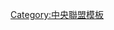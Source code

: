 {{Navbox
|bodyclass=hlist

|name =廣島東洋鯉魚球團2011球員名單
|state = <includeonly>collapsed</includeonly>
|title = [[廣島東洋鯉魚|<span style="color:#fff">廣島東洋鯉魚球員名單</span>]] 2011
|groupstyle = background:#c00; color:#fff;
|titlestyle = background:#f00; color:#fff; 
|group1=監督
|list1=
*77 [[野村謙二郎]]
|group2=一軍教練
|list2= 
*74 [[大野豊]]（調度兼投手）
*82 [[浅井樹]]（打撃）
*75 [[町田公二郎]]（打撃）
*80 [[山内泰幸]]（投手）
*71 [[高信二]]（守備跑壘）
*79 [[緒方孝市]]（守備跑壘）
*85 [[永田利則]]（守備跑壘）
*84 [[植田幸弘]]（投捕）
|group3=二軍監督・教練
|list3= 
*76 [[山崎隆造|山崎立翔]]（監督）
*72 [[内田順三]]（打撃統括）
*83 [[朝山東洋]]（打撃）
*73 [[小林幹英]]（投手）
*87 [[澤崎俊和]]（投手）
*81 [[山田和利]]（守備跑壘）
*90 [[玉木朋孝]]（守備跑壘）
*78 [[熊澤秀浩]]（投捕）
|group4=三軍教練
|list4= 
*89 [[水本勝己]]（統括）
*92 [[森笠繁]]（野手）
*93 [[青木勇人 (野球)|青木勇人]]（投手）
|group5=投手
|list5= 
*11 [[福井優也]]
*12 [[武内久士]]
*14 [[篠田純平]]
*16 [[今村猛]]
*17 [[大竹寛]]
*18 [[前田健太]]
*19 [[上野弘文]]
*20 [[永川勝浩]]
*21 [[齊藤悠葵]]
*22 [[中村恭平]]
*23 [[横山龍士]]
*28 [[岩見優輝]]
*30 [[金丸將也]]
*33 [[豐田清]]
*34 [[中田廉]]
*36 [[菊地原毅]]
*39 [[梅津智弘]]
*41 [[小松剛]]
*42 [[ブライアン・バリントン|バリントン]]
*46 [[大島崇行]]
*47 [[青木高廣]]
*48 [[岸本秀樹]]
*53 [[林昌樹]]
*54 [[宮崎充登]]
*56 [[中崎翔太]]
*57 [[川口盛外]]
*58 [[デニス・サファーテ|サファテ]]
*62 [[今井啓介]]
*65 [[相澤壽聰]]
*67 [[伊東昂大]]
*69 [[弦本悠希]]
*70 [[マイク・シュルツ|シュルツ]]
*91 [[ジャンカルロ・アルバラード|ジオ]]
*99 [[ディオーニ・ソリアーノ|ソリアーノ]]
|group6=捕手
|list6= 
*27 [[上村和裕]]
*31 [[石原慶幸]]
*32 [[白濱裕太]]
*40 [[倉義和]]
*61 [[磯村嘉孝]]
*64 [[會澤翼]]
|group7=内野手
|list7= 
*2 [[東出輝裕]]
*4 [[小窪哲也]]
*5 [[栗原健太]]
*6 [[梵英心]]
*13 [[堂林翔太]]
*25 [[石井琢朗]]
*43 [[チャド・トレーシー|トレーシー]]
*45 [[松本高明]]
*52 [[庄司隼人]]
*59 [[山本芳彦]]
*60 [[安部友裕]]
*66 [[木村昇吾]]
*68 [[申成鉉]]
|group8=外野手
|list8= 
*00 [[中東直己]]
*0 [[井生崇光]]
*1 [[前田智德]]
*10 [[岩本貴裕]]
*26 [[廣瀨純]]
*37 [[松山龍平]]
*38 [[赤松真人]]
*44 [[迎祐一郎]]
*49 [[天谷宗一郎]]
*50 [[鈴木將光]]
*51 [[末永真史]]
*55 [[嶋重宣]]
*63 [[丸佳浩]]
|group9=育成選手
|list9= 
*120 [[永川光浩]]（投手）
*121 [[池ノ内亮介]]（投手）
*122 [[中村憲]]（投手）
*123 [[松田翔太]]（投手）
*124 [[河内貴哉]]（投手）
*125 [[山野恭介]]（投手）
*126 [[中村亘佑]]（捕手）
*128 [[中谷翼]]（内野手）
*140 [[ウィルフィレーセル・ゲレロ|ゲレロ]]（投手）
}}
<noinclude>
[[Category:中央聯盟模板]]
</noinclude>